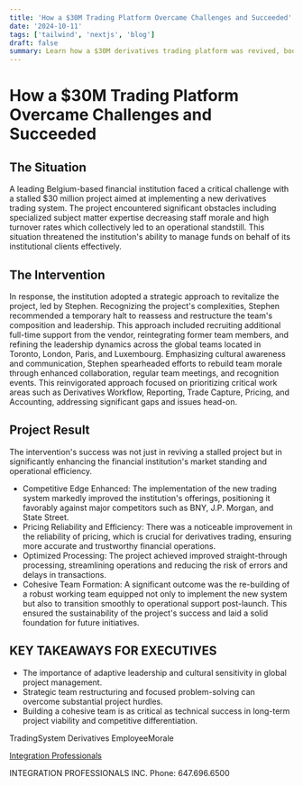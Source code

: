```yaml
---
title: 'How a $30M Trading Platform Overcame Challenges and Succeeded'
date: '2024-10-11'
tags: ['tailwind', 'nextjs', 'blog']
draft: false
summary: Learn how a $30M derivatives trading platform was revived, boosting efficiency and market position through strategic team restructuring. Discover key insights.
---
```


# How a $30M Trading Platform Overcame Challenges and Succeeded

## The Situation

A leading Belgium-based financial institution faced a critical challenge with a stalled $30 million project aimed at implementing a new derivatives trading system. The project encountered significant obstacles including specialized subject matter expertise decreasing staff morale and high turnover rates which collectively led to an operational standstill. This situation threatened the institution's ability to manage funds on behalf of its institutional clients effectively.

## The Intervention

In response, the institution adopted a strategic approach to revitalize the project, led by Stephen. Recognizing the project's complexities, Stephen recommended a temporary halt to reassess and restructure the team's composition and leadership. This approach included recruiting additional full-time support from the vendor, reintegrating former team members, and refining the leadership dynamics across the global teams located in Toronto, London, Paris, and Luxembourg.
Emphasizing cultural awareness and communication, Stephen spearheaded efforts to rebuild team morale through enhanced collaboration, regular team meetings, and recognition events. This reinvigorated approach focused on prioritizing critical work areas such as Derivatives Workflow, Reporting, Trade Capture, Pricing, and Accounting, addressing significant gaps and issues head-on.

## Project Result

The intervention's success was not just in reviving a stalled project but in significantly enhancing the financial institution's market standing and operational efficiency.

- Competitive Edge Enhanced: The implementation of the new trading system markedly improved the institution's offerings, positioning it favorably against major competitors such as BNY, J.P. Morgan, and State Street.
- Pricing Reliability and Efficiency: There was a noticeable improvement in the reliability of pricing, which is crucial for derivatives trading, ensuring more accurate and trustworthy financial operations.
- Optimized Processing: The project achieved improved straight-through processing, streamlining operations and reducing the risk of errors and delays in transactions.
- Cohesive Team Formation: A significant outcome was the re-building of a robust working team equipped not only to implement the new system but also to transition smoothly to operational support post-launch. This ensured the sustainability of the project's success and laid a solid foundation for future initiatives.

## KEY TAKEAWAYS FOR EXECUTIVES

- The importance of adaptive leadership and cultural sensitivity in global project management.
- Strategic team restructuring and focused problem-solving can overcome substantial project hurdles.
- Building a cohesive team is as critical as technical success in long-term project viability and competitive differentiation.

TradingSystem Derivatives EmployeeMorale

[Integration Professionals](www.IntegrationProfessionals.com)

INTEGRATION PROFESSIONALS INC. Phone: 647.696.6500
